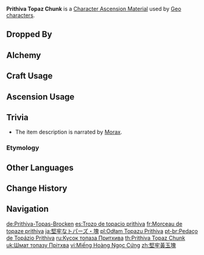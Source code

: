 {{Item Infobox
|id           = 104173
|image        = Item Prithiva Topaz Chunk.png
|type         = Character Ascension Materials
|invCategory  = Character Development Items
|group        = Prithiva Topaz
|group2       = Ascension Gems
|quality      = 4
|description  = Character Ascension material.<br />"The currencies that flow through this land are my flesh and blood.<br />For thus did I become the guarantor of the people's hard work, wisdom, and future."
|source1      = Dropped by [[Normal Bosses]] and [[Weekly Bosses]] (Lv. 60+)
|source2      = [[Alchemy]] (AR 35+)
}}
'''Prithiva Topaz Chunk''' is a [[Character Ascension Material]] used by [[Geo]] [[characters]].

==Dropped By==
{{Dropped By|level=60}}

==Alchemy==
{{Recipe
|type = Crafting
|Prithiva Topaz Fragment = 3
|Mora = 900
|sort = Prithiva Topaz Fragment;Mora
}}
{{Recipe
|type = Converting
|Agnidus Agate Chunk = 1
|Dust of Azoth = 9
|sort = Agnidus Agate Chunk;Dust of Azoth
}}
{{Recipe
|type = Converting
|Varunada Lazurite Chunk = 1
|Dust of Azoth = 9
|sort = Varunada Lazurite Chunk;Dust of Azoth
}}
{{Recipe
|type = Converting
|Nagadus Emerald Chunk = 1
|Dust of Azoth = 9
|sort = Nagadus Emerald Chunk;Dust of Azoth
}}
{{Recipe
|type = Converting
|Vajrada Amethyst Chunk = 1
|Dust of Azoth = 9
|sort = Vajrada Amethyst Chunk;Dust of Azoth
}}
{{Recipe
|type = Converting
|Vayuda Turquoise Chunk = 1
|Dust of Azoth = 9
|sort = Vayuda Turquoise Chunk;Dust of Azoth
}}
{{Recipe
|type = Converting
|Shivada Jade Chunk = 1
|Dust of Azoth = 9
|sort = Shivada Jade Chunk;Dust of Azoth
}}

==Craft Usage==
{{Craft Usage}}

==Ascension Usage==
{{Ascension Usage}}

==Trivia==
*The item description is narrated by [[Morax]].
===Etymology===
{{Transclude|Prithiva Topaz|Etymology}}

==Other Languages==
{{Other Languages
|en      = Prithiva Topaz Chunk
|zhs     = 坚牢黄玉块
|zhs_rm  = Jiānláo Huángyù Kuài
|zht     = 堅牢黃玉塊
|zht_rm  = Jiānláo Huángyù Kuài
|zh_tl   = Sturdy Topaz Chunk
|ja      = 堅牢なトパーズ・塊
|ja_rm   = Kenrou na Topaazu - Katamari
|ja_tl   = Sturdy Topaz - Chunk
|ko      = 단단한 황옥 덩이
|ko_rm   = Dandanhan Hwang'ok Deong'i
|ko_tl   = Solid Topaz Chunk
|es      = Trozo de topacio prithiva
|es_tl   = Piece of Prithiva Topaz
|fr      = Morceau de topaze prithiva
|fr_tl   = Prithiva Topaz Chunk
|ru      = Кусок топаза Притхива
|ru_tl   = Prithiva Topaz Piece
|th      = Prithiva Topaz Chunk
|vi      = Miếng Hoàng Ngọc Cứng
|vi_tl   = 
|de      = Prithiva-Topas-Brocken
|de_tl   = Prithiva Topaz Chunk
|id      = Prithiva Topaz Chunk
|pt      = Pedaço de Topázio Prithiva
|pt_tl   = 
|tr      = Prithiva Topazı Parçası
|tr_tl   = 
|it      = Pezzo di topazio Prithiva
|it_tl   = Prithiva Topaz Chunk
}}

==Change History==
{{Change History|1.0}}

==Navigation==
{{Development Item Navbox|Character Ascension Materials}}

[[de:Prithiva-Topas-Brocken]]
[[es:Trozo de topacio prithiva]]
[[fr:Morceau de topaze prithiva]]
[[ja:堅牢なトパーズ・塊]]
[[pl:Odłam Topazu Prithiva]]
[[pt-br:Pedaço de Topázio Prithiva]]
[[ru:Кусок топаза Притхива]]
[[th:Prithiva Topaz Chunk]]
[[uk:Шмат топазу Прітхва]]
[[vi:Miếng Hoàng Ngọc Cứng]]
[[zh:堅牢黃玉塊]]